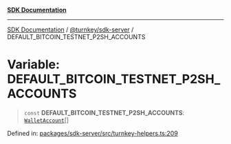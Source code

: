 [**SDK Documentation**](../../../README.mdx)

***

[SDK Documentation](../../../packages.mdx) / [@turnkey/sdk-server](../README.mdx) / DEFAULT\_BITCOIN\_TESTNET\_P2SH\_ACCOUNTS

# Variable: DEFAULT\_BITCOIN\_TESTNET\_P2SH\_ACCOUNTS

> `const` **DEFAULT\_BITCOIN\_TESTNET\_P2SH\_ACCOUNTS**: [`WalletAccount`](../interfaces/WalletAccount.mdx)[]

Defined in: [packages/sdk-server/src/turnkey-helpers.ts:209](https://github.com/tkhq/sdk/blob/e1b1a69bdd608320aaf03cc2dbbf68dc0c52b28d/packages/sdk-server/src/turnkey-helpers.ts#L209)
